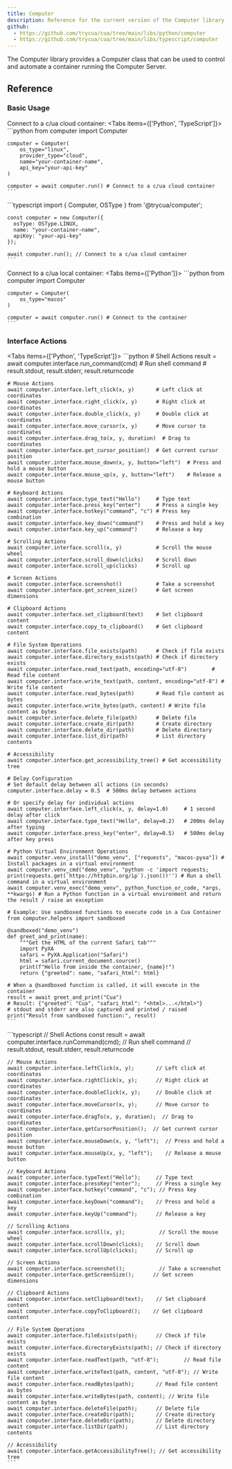 ```yaml
---
title: Computer
description: Reference for the current version of the Computer library.
github:
  - https://github.com/trycua/cua/tree/main/libs/python/computer
  - https://github.com/trycua/cua/tree/main/libs/typescript/computer
---
```


The Computer library provides a Computer class that can be used to control and automate a container running the Computer Server.

## Reference

### Basic Usage

Connect to a c/ua cloud container:
<Tabs items={['Python', 'TypeScript']}>
  <Tab value="Python">
    ```python
    from computer import Computer

    computer = Computer(
        os_type="linux",
        provider_type="cloud", 
        name="your-container-name",
        api_key="your-api-key"
    ) 

    computer = await computer.run() # Connect to a c/ua cloud container
    ```
  </Tab>
  <Tab value="TypeScript">
    ```typescript
    import { Computer, OSType } from '@trycua/computer';

    const computer = new Computer({
      osType: OSType.LINUX,
      name: "your-container-name",
      apiKey: "your-api-key"
    });

    await computer.run(); // Connect to a c/ua cloud container
    ```
  </Tab>
</Tabs>

Connect to a c/ua local container:
<Tabs items={['Python']}>
  <Tab value="Python">
    ```python
    from computer import Computer

    computer = Computer(
        os_type="macos"
    )

    computer = await computer.run() # Connect to the container
    ```
  </Tab>
</Tabs>

### Interface Actions

<Tabs items={['Python', 'TypeScript']}>
  <Tab value="Python">
    ```python
    # Shell Actions
    result = await computer.interface.run_command(cmd)       # Run shell command
    # result.stdout, result.stderr, result.returncode

    # Mouse Actions
    await computer.interface.left_click(x, y)       # Left click at coordinates
    await computer.interface.right_click(x, y)      # Right click at coordinates
    await computer.interface.double_click(x, y)     # Double click at coordinates
    await computer.interface.move_cursor(x, y)      # Move cursor to coordinates
    await computer.interface.drag_to(x, y, duration)  # Drag to coordinates
    await computer.interface.get_cursor_position()  # Get current cursor position
    await computer.interface.mouse_down(x, y, button="left")  # Press and hold a mouse button
    await computer.interface.mouse_up(x, y, button="left")    # Release a mouse button

    # Keyboard Actions
    await computer.interface.type_text("Hello")     # Type text
    await computer.interface.press_key("enter")     # Press a single key
    await computer.interface.hotkey("command", "c") # Press key combination
    await computer.interface.key_down("command")    # Press and hold a key
    await computer.interface.key_up("command")      # Release a key

    # Scrolling Actions
    await computer.interface.scroll(x, y)           # Scroll the mouse wheel
    await computer.interface.scroll_down(clicks)    # Scroll down
    await computer.interface.scroll_up(clicks)      # Scroll up

    # Screen Actions
    await computer.interface.screenshot()           # Take a screenshot
    await computer.interface.get_screen_size()      # Get screen dimensions

    # Clipboard Actions
    await computer.interface.set_clipboard(text)    # Set clipboard content
    await computer.interface.copy_to_clipboard()    # Get clipboard content

    # File System Operations
    await computer.interface.file_exists(path)      # Check if file exists
    await computer.interface.directory_exists(path) # Check if directory exists
    await computer.interface.read_text(path, encoding="utf-8")        # Read file content
    await computer.interface.write_text(path, content, encoding="utf-8") # Write file content
    await computer.interface.read_bytes(path)       # Read file content as bytes
    await computer.interface.write_bytes(path, content) # Write file content as bytes
    await computer.interface.delete_file(path)      # Delete file
    await computer.interface.create_dir(path)       # Create directory
    await computer.interface.delete_dir(path)       # Delete directory
    await computer.interface.list_dir(path)         # List directory contents

    # Accessibility
    await computer.interface.get_accessibility_tree() # Get accessibility tree

    # Delay Configuration
    # Set default delay between all actions (in seconds)
    computer.interface.delay = 0.5  # 500ms delay between actions

    # Or specify delay for individual actions
    await computer.interface.left_click(x, y, delay=1.0)     # 1 second delay after click
    await computer.interface.type_text("Hello", delay=0.2)   # 200ms delay after typing
    await computer.interface.press_key("enter", delay=0.5)   # 500ms delay after key press

    # Python Virtual Environment Operations
    await computer.venv_install("demo_venv", ["requests", "macos-pyxa"]) # Install packages in a virtual environment
    await computer.venv_cmd("demo_venv", "python -c 'import requests; print(requests.get(`https://httpbin.org/ip`).json())'') # Run a shell command in a virtual environment
    await computer.venv_exec("demo_venv", python_function_or_code, *args, **kwargs) # Run a Python function in a virtual environment and return the result / raise an exception

    # Example: Use sandboxed functions to execute code in a Cua Container
    from computer.helpers import sandboxed

    @sandboxed("demo_venv")
    def greet_and_print(name):
        """Get the HTML of the current Safari tab"""
        import PyXA
        safari = PyXA.Application("Safari")
        html = safari.current_document.source()
        print(f"Hello from inside the container, {name}!")
        return {"greeted": name, "safari_html": html}

    # When a @sandboxed function is called, it will execute in the container
    result = await greet_and_print("Cua")
    # Result: {"greeted": "Cua", "safari_html": "<html>...</html>"}
    # stdout and stderr are also captured and printed / raised
    print("Result from sandboxed function:", result)
    ```
  </Tab>
  <Tab value="TypeScript">
    ```typescript
    // Shell Actions
    const result = await computer.interface.runCommand(cmd);       // Run shell command
    // result.stdout, result.stderr, result.returncode

    // Mouse Actions
    await computer.interface.leftClick(x, y);       // Left click at coordinates
    await computer.interface.rightClick(x, y);      // Right click at coordinates
    await computer.interface.doubleClick(x, y);     // Double click at coordinates
    await computer.interface.moveCursor(x, y);      // Move cursor to coordinates
    await computer.interface.dragTo(x, y, duration);  // Drag to coordinates
    await computer.interface.getCursorPosition();  // Get current cursor position
    await computer.interface.mouseDown(x, y, "left");  // Press and hold a mouse button
    await computer.interface.mouseUp(x, y, "left");    // Release a mouse button

    // Keyboard Actions
    await computer.interface.typeText("Hello");     // Type text
    await computer.interface.pressKey("enter");     // Press a single key
    await computer.interface.hotkey("command", "c"); // Press key combination
    await computer.interface.keyDown("command");    // Press and hold a key
    await computer.interface.keyUp("command");      // Release a key

    // Scrolling Actions
    await computer.interface.scroll(x, y);           // Scroll the mouse wheel
    await computer.interface.scrollDown(clicks);    // Scroll down
    await computer.interface.scrollUp(clicks);      // Scroll up

    // Screen Actions
    await computer.interface.screenshot();           // Take a screenshot
    await computer.interface.getScreenSize();      // Get screen dimensions

    // Clipboard Actions
    await computer.interface.setClipboard(text);    // Set clipboard content
    await computer.interface.copyToClipboard();    // Get clipboard content

    // File System Operations
    await computer.interface.fileExists(path);      // Check if file exists
    await computer.interface.directoryExists(path); // Check if directory exists
    await computer.interface.readText(path, "utf-8");        // Read file content
    await computer.interface.writeText(path, content, "utf-8"); // Write file content
    await computer.interface.readBytes(path);       // Read file content as bytes
    await computer.interface.writeBytes(path, content); // Write file content as bytes
    await computer.interface.deleteFile(path);      // Delete file
    await computer.interface.createDir(path);       // Create directory
    await computer.interface.deleteDir(path);       // Delete directory
    await computer.interface.listDir(path);         // List directory contents

    // Accessibility
    await computer.interface.getAccessibilityTree(); // Get accessibility tree
    ```
  </Tab>
</Tabs>
